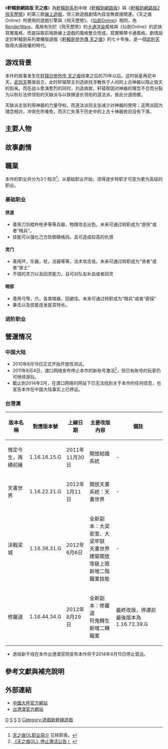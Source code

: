 {{Otheruses|軒轅劍參外傳 天之痕|subject=軒轅劍網路版 天之痕|other=與其同名的單機遊戲}}

{{NoteTA
| G1=Games
| 1=zh-hans:叁; zh-hant:參;
}}
{{Infobox VG
| title= 軒轅劍網路版 天之痕
| image= Xuan Yuan Sword Online 3.jpg
| caption= 遊戲logo
| genre= [[大型多人線上角色扮演|大型多人線上角色扮演]]
| platform=[[Windows|Windows]]
| engine= [[RenderWare|RenderWare]]
| developer= [[大宇資訊|大宇資訊]]台北總部研發三部
| publisher= {{Vgrelease|TW|[[遊戲新幹線|遊戲新幹線]]<ref>{{Cite web |url=http://gnn.gamer.com.tw/5/43985.html |title=大宇線上遊戲新作《天之痕 Online》在台確定授權遊戲新幹線營運 |access-date=2014-05-02 |archive-date=2016-04-27 |archive-url=https://web.archive.org/web/20160427093523/http://gnn.gamer.com.tw/5/43985.html |dead-url=no }}</ref>|CN|[[渡口網絡|渡口網絡]]}}
| producer= [[黃麒榮|黃麒榮]]（毛毛）<ref>{{cite web |url=http://friend.joypark.com.tw/Diary/DiaryInfo.aspx?no=CB48AA755D572B1697A261858DEF91A8&diary_no=48960 |title=存档副本 |accessdate=2014-05-02 |deadurl=yes |archiveurl=https://web.archive.org/web/20090904171611/http://friend.joypark.com.tw/Diary/DiaryInfo.aspx?no=CB48AA755D572B1697A261858DEF91A8&diary_no=48960 |archivedate=2009-09-04 }} 天之痕研發小組部落格。</ref><ref>{{cite web |url=http://game.people.com.cn/BIG5/42296/42303/3240424.html |title=存档副本 |accessdate=2014-05-02 |deadurl=yes |archiveurl=https://web.archive.org/web/20051119063418/http://game.people.com.cn/BIG5/42296/42303/3240424.html |archivedate=2005-11-19 }} 毛毛為軒轅劍網路版初代主企劃、天之痕Online製作人：黃麒榮。</ref>
| director= [[蔡明宏|蔡明宏]]（蔡魔王）
| writer= [[鮑弘修|鮑弘修]]（阿鮑）
| artist=
| composer= [[吳欣叡|吳欣叡]]、[[曾志豪|曾志豪]]
| modes= 多人
| release= {{Vgrelease|CN|2010年8月19日<small>（公測）</small>|TW|2011年10月12日<small>（公測）</small>}}
| onlinegame = 1
}}

《'''軒轅劍網路版 天之痕'''》為[[軒轅劍系列|軒轅劍系列]]中继《[[軒轅劍網路版|軒轅劍網路版]]》與《[[軒轅劍網路版2_飛天歷險|軒轅劍網路版2 飛天歷險]]》的第三款[[网络游戏|線上遊戲]]，但三款遊戲劇情內容並無直接關連。《天之痕Online》所使用的遊戲引擎與《飛天歷險》、《[[仙劍Online|仙劍Online]]》相同，為[[RenderWare|RenderWare]]，風格有別於《飛天歷險》的[[卡通渲染|卡通渲染]]風格與《仙劍Online》的武俠寫實風格，而是採取前兩款線上遊戲的風格整合而成，寫實略帶卡通風格。劇情設定於軒轅劍系列單機版遊戲《[[軒轅劍參外傳_天之痕|軒轅劍參外傳 天之痕]]》的七十年後，是一個[[武則天|武則天]]取得大唐政權的時代。

==游戏背景==
本作的故事发生在[[轩辕剑参外传_天之痕|轩辕剑参外传 天之痕]]结束之后的70年以后。这时妖星再犯中天，[[武则天|武则天]]篡唐自立，此时轩辕帮主刘造欲找寻散佚于人间的上古神器以阻止毁灭的到来。而在战斗愈演愈烈的同时，刘造病故，轩辕帮因对神器的理念不合而分裂为以秋衫法师领衔的天缺派与以铁狮道长领衔的道法派，彼此分道扬镳。

天缺派主张利用神器的力量夺权，而道法派则主张减少对神器的使用；这两派因为理念相对，冲突在所难免，而灭亡失落于历史中的上古十神器依旧没有下落。

==主要人物==

==故事劇情==

==職業==
本作的职业共分为3个档次<ref>[http://tzh.ferrygame.com/v3/newbie/2010-05/639.html 天之痕OL职业简介] {{webarchive|url=https://web.archive.org/web/20120813233104/http://tzh.ferrygame.com/v3/newbie/2010-05/639.html |date=2012-08-13 }}见转职表。</ref>，从基础职业开始，须得逐步转职才可变为更为高级的职业。

===基础职业===
====侠道====
*善用刀剑棍杵枪矛等等兵器，物理攻击出色。未来可通过转职成为“游侠”或者“精兵”。
*技能可以强化己方防御跟格挡，且可造成较高的仇恨

====灵门====
*善用环，乐器，杖，法器等等，法术攻击佳。未来可通过转职成为“贤者”或者“居士”
*不错的灵力以及回灵能力，且可对队友补血或者回灵

====暗部====
*善用弓弩，爪，各类暗器，回避佳。未来可通过转职成为“暗兵”或者“密探”
*暴击以及技能连发是其特长。

===进阶职业===

==營運情况==
===中国大陆===
*2010年8月19日正式开始开放性测试。
*2011年8月4日，渡口网络宣布停止本作的新账号激活<ref>[http://tzh.ferrygame.com/v4/show_new.php?tid=2763 《天之痕OL》停止激活公告！] {{webarchive|url=https://web.archive.org/web/20111018193736/http://tzh.ferrygame.com/v4/show_new.php?tid=2763 |date=2011-10-18 }}</ref>，但已有账号的玩家仍可继续游玩。
*截止到2014年2月，在渡口网络的网站下已无法找到关于本作的任何信息，也宣告本作在中国大陆事实上已停运。

===台港澳===
{| class="wikitable"
|-
! 版本名稱 !! 對應版本號 !! 上線日期 !! 主要改版內容 !! 備註
|-
| 情定今生，再續前緣 || 1.16.16.15.G || 2011年11月30日 || 開放結婚系統 || -
|-
| 天書世界 || 1.16.22.21.G || 2012年1月11日 || 開放天書系統：天書世界 || -
|-
| 決戰梁城 || 1.16.38.31.G || 2012年6月6日 || 全新副本：大梁密室、大梁牢獄 <br> 天書世界建築開放等級上限 <br> 新增二階職業技能 || -
|-
| 修羅道 || 1.16.44.34.G || 2012年8月29日 || 全新副本：修羅道 <br> 符鬼轉生 <br> 新增二轉職業 || 最終改版，停運前最後版本為1.16.72.39.G
|}
*游戏新干线在本作台港澳官网宣布本作将于2014年4月15日停止营运。

==參考文獻與補充說明==
{{reflist}}

==外部連結==
* [https://web.archive.org/web/20120918073507/http://tzh.ferrygame.com/ 中國大陸官方網站]
* [https://web.archive.org/web/20151024013544/http://tgn.gameflier.com/ 台港澳官方網站]

{{軒轅劍}}
{{大宇資訊}}


[[Category:軒轅劍系列電子遊戲|O]]
[[Category:大型多人在线角色扮演游戏|S]]
[[Category:2010年电子游戏|S]]
[[Category:Windows遊戲|S]]
[[Category:遊戲新幹線遊戲|Category:遊戲新幹線遊戲]]